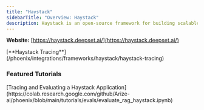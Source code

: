 ```yaml
---
title: "Haystack"
sidebarTitle: "Overview: Haystack"
description: Haystack is an open-source framework for building scalable semantic search and QA pipelines with document indexing, retrieval, and reader components
---
```


**Website:** [https://haystack.deepset.ai/](https://haystack.deepset.ai/)

<Columns cols={1}>
  <Card img="/images/98eefc93-image.avif">
    [**Haystack Tracing**](/phoenix/integrations/frameworks/haystack/haystack-tracing)
  </Card>
</Columns>

### Featured Tutorials

<Columns cols={1}>
  <Card img="/images/cf837d90-image.jpeg">
    [Tracing and Evaluating a Haystack Application](https://colab.research.google.com/github/Arize-ai/phoenix/blob/main/tutorials/evals/evaluate_rag_haystack.ipynb)
  </Card>
</Columns>


